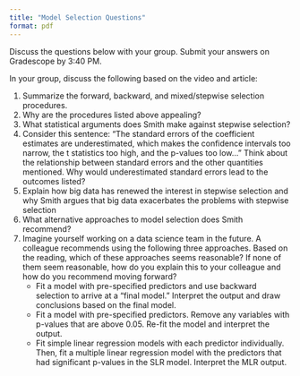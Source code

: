 ```yaml
---
title: "Model Selection Questions"
format: pdf
---
```


Discuss the questions below with your group. Submit your answers on Gradescope by 3:40 PM.

In your group, discuss the following based on the video and article:

1.  Summarize the forward, backward, and mixed/stepwise selection procedures.
2.  Why are the procedures listed above appealing?
3.  What statistical arguments does Smith make against stepwise selection?
4.  Consider this sentence: "The standard errors of the coefficient estimates are underestimated, which makes the confidence intervals too narrow, the t statistics too high, and the p-values too low..." Think about the relationship between standard errors and the other quantities mentioned. Why would underestimated standard errors lead to the outcomes listed?
5.  Explain how big data has renewed the interest in stepwise selection and why Smith argues that big data exacerbates the problems with stepwise selection
6.  What alternative approaches to model selection does Smith recommend?
7.  Imagine yourself working on a data science team in the future. A colleague recommends using the following three approaches. Based on the reading, which of these approaches seems reasonable? If none of them seem reasonable, how do you explain this to your colleague and how do you recommend moving forward?
    -   Fit a model with pre-specified predictors and use backward selection to arrive at a "final model." Interpret the output and draw conclusions based on the final model.
    -   Fit a model with pre-specified predictors. Remove any variables with p-values that are above 0.05. Re-fit the model and interpret the output.
    -   Fit simple linear regression models with each predictor individually. Then, fit a multiple linear regression model with the predictors that had significant p-values in the SLR model. Interpret the MLR output.
